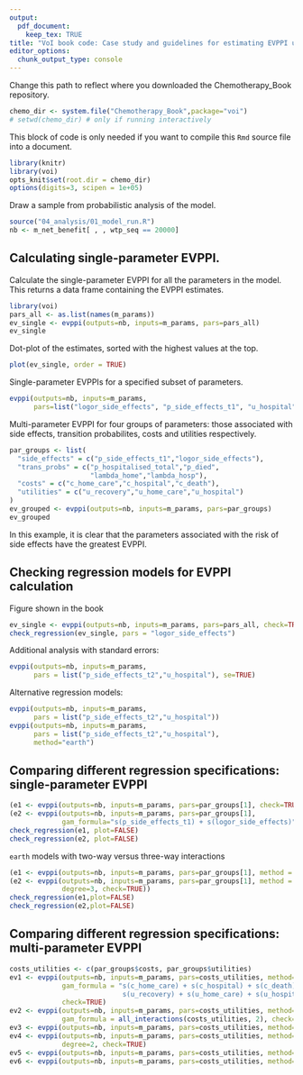 ---
output: 
  pdf_document:
    keep_tex: TRUE
title: "VoI book code: Case study and guidelines for estimating EVPPI using regression in R"
editor_options: 
  chunk_output_type: console
---

Change this path to reflect where you downloaded the Chemotherapy_Book repository.

```{r,echo=FALSE}
chemo_dir <- system.file("Chemotherapy_Book",package="voi")
# setwd(chemo_dir) # only if running interactively
```

This block of code is only needed if you want to compile this `Rmd` source file into a document. 
```{r,echo=FALSE,message=FALSE}
library(knitr)
library(voi)
opts_knit$set(root.dir = chemo_dir)
options(digits=3, scipen = 1e+05)
```


Draw a sample from probabilistic analysis of the model. 

```{r}
source("04_analysis/01_model_run.R")
nb <- m_net_benefit[ , , wtp_seq == 20000]
```

## Calculating single-parameter EVPPI. 

Calculate the single-parameter EVPPI for all the parameters in the model.  This returns a data frame containing the EVPPI estimates.  

```{r}
library(voi)
pars_all <- as.list(names(m_params))
ev_single <- evppi(outputs=nb, inputs=m_params, pars=pars_all)
ev_single
```

Dot-plot of the estimates, sorted with the highest values at the top.
```{r,dotplot,fig.width=7}
plot(ev_single, order = TRUE)
```

Single-parameter EVPPIs for a specified subset of parameters.

```{r,results="hide"}
evppi(outputs=nb, inputs=m_params, 
      pars=list("logor_side_effects", "p_side_effects_t1", "u_hospital"))
```

Multi-parameter EVPPI for four groups of parameters: those associated with 
side effects, transition probabilites, costs and utilities respectively.

```{r}
par_groups <- list(
  "side_effects" = c("p_side_effects_t1","logor_side_effects"),
  "trans_probs" = c("p_hospitalised_total","p_died",
                    "lambda_home","lambda_hosp"),
  "costs" = c("c_home_care","c_hospital","c_death"),
  "utilities" = c("u_recovery","u_home_care","u_hospital")
)
ev_grouped <- evppi(outputs=nb, inputs=m_params, pars=par_groups)
ev_grouped
```

In this example, it is clear that the parameters associated with the risk of side effects
have the greatest EVPPI.


## Checking regression models for EVPPI calculation 

Figure shown in the book 

```{r,results='hide',fig.keep='all',fig.height=3,regression_diagnostics}
ev_single <- evppi(outputs=nb, inputs=m_params, pars=pars_all, check=TRUE)
check_regression(ev_single, pars = "logor_side_effects")
```

Additional analysis with standard errors: 

```{r,eval=FALSE}
evppi(outputs=nb, inputs=m_params,
      pars = list("p_side_effects_t2","u_hospital"), se=TRUE)
```

Alternative regression models:

```{r}
evppi(outputs=nb, inputs=m_params,
      pars = list("p_side_effects_t2","u_hospital"))
evppi(outputs=nb, inputs=m_params,
      pars = list("p_side_effects_t2","u_hospital"),
      method="earth")
```


## Comparing different regression specifications: single-parameter EVPPI 


```{r}
(e1 <- evppi(outputs=nb, inputs=m_params, pars=par_groups[1], check=TRUE))
(e2 <- evppi(outputs=nb, inputs=m_params, pars=par_groups[1], 
             gam_formula="s(p_side_effects_t1) + s(logor_side_effects)", check=TRUE))
check_regression(e1, plot=FALSE)
check_regression(e2, plot=FALSE)
```

`earth` models with two-way versus three-way interactions

```{r}
(e1 <- evppi(outputs=nb, inputs=m_params, pars=par_groups[1], method = "earth", check=TRUE))
(e2 <- evppi(outputs=nb, inputs=m_params, pars=par_groups[1], method = "earth", 
             degree=3, check=TRUE))
check_regression(e1,plot=FALSE)
check_regression(e2,plot=FALSE)
```


## Comparing different regression specifications: multi-parameter EVPPI 

```{r,eval=FALSE}
costs_utilities <- c(par_groups$costs, par_groups$utilities)
ev1 <- evppi(outputs=nb, inputs=m_params, pars=costs_utilities, method="gam", 
             gam_formula = "s(c_home_care) + s(c_hospital) + s(c_death) + 
                            s(u_recovery) + s(u_home_care) + s(u_hospital)",
             check=TRUE)
ev2 <- evppi(outputs=nb, inputs=m_params, pars=costs_utilities, method="gam", 
             gam_formula = all_interactions(costs_utilities, 2), check=TRUE) 
ev3 <- evppi(outputs=nb, inputs=m_params, pars=costs_utilities, method="earth", check=TRUE)
ev4 <- evppi(outputs=nb, inputs=m_params, pars=costs_utilities, method="earth", 
             degree=2, check=TRUE)
ev5 <- evppi(outputs=nb, inputs=m_params, pars=costs_utilities, method="gp") 
ev6 <- evppi(outputs=nb, inputs=m_params, pars=costs_utilities, method="inla") 
```

